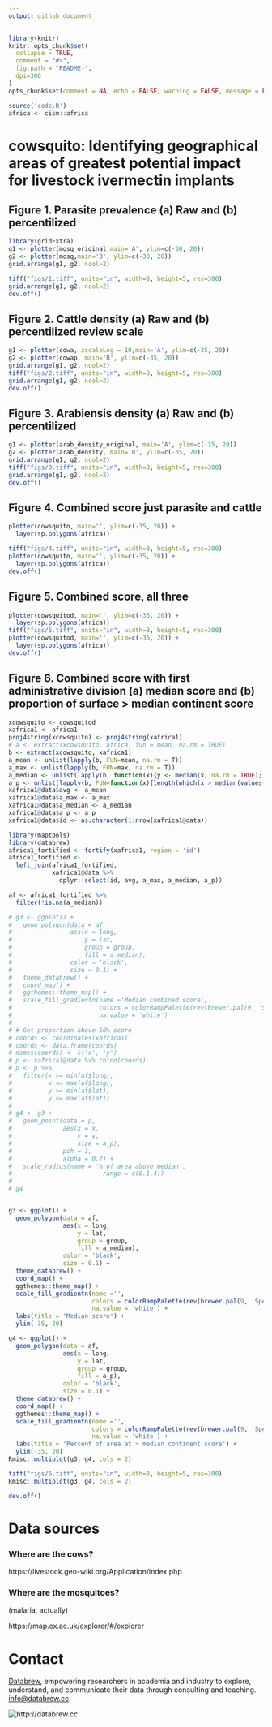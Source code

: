 ```yaml
---
output: github_document
---
```


<!-- README.md is generated from README.Rmd. Please edit that file -->

```r
library(knitr)
knitr::opts_chunk$set(
  collapse = TRUE,
  comment = "#>",
  fig.path = "README-",
  dpi=300
)
opts_chunk$set(comment = NA, echo = FALSE, warning = FALSE, message = FALSE, error = FALSE, fig.align = 'center', fig.height = 5, fig.width = 8)
```

```r
source('code.R')
africa <- cism::africa
```

# cowsquito: Identifying geographical areas of greatest potential impact for livestock ivermectin implants

## Figure 1. Parasite prevalence (a) Raw and (b) percentilized

```r
library(gridExtra)
g1 <- plotter(mosq_original,main='A', ylim=c(-30, 20))
g2 <- plotter(mosq,main='B', ylim=c(-30, 20))
grid.arrange(g1, g2, ncol=2)

tiff("figs/1.tiff", units="in", width=8, height=5, res=300)
grid.arrange(g1, g2, ncol=2)
dev.off()
```

## Figure 2. Cattle density (a) Raw and (b) percentilized **review scale**

```r
g1 <- plotter(cowa, zscaleLog = 10,main='A', ylim=c(-35, 20))
g2 <- plotter(cowap, main='B', ylim=c(-35, 20))
grid.arrange(g1, g2, ncol=2)
tiff("figs/2.tiff", units="in", width=8, height=5, res=300)
grid.arrange(g1, g2, ncol=2)
dev.off()
```

## Figure 3. Arabiensis density (a) Raw and (b) percentilized

```r
g1 <- plotter(arab_density_original, main='A', ylim=c(-35, 20))
g2 <- plotter(arab_density, main='B', ylim=c(-35, 20))
grid.arrange(g1, g2, ncol=2)
tiff("figs/3.tiff", units="in", width=8, height=5, res=300)
grid.arrange(g1, g2, ncol=2)
dev.off()
```


## Figure 4. Combined score just parasite and cattle

```r
plotter(cowsquito, main='', ylim=c(-35, 20)) +
  layer(sp.polygons(africa))

tiff("figs/4.tiff", units="in", width=8, height=5, res=300)
plotter(cowsquito, main='', ylim=c(-35, 20)) +
  layer(sp.polygons(africa))
dev.off()
```


## Figure 5. Combined score, all three


```r
plotter(cowsquitod, main='', ylim=c(-35, 20)) +
  layer(sp.polygons(africa))
tiff("figs/5.tiff", units="in", width=8, height=5, res=300)
plotter(cowsquitod, main='', ylim=c(-35, 20)) +
  layer(sp.polygons(africa))
dev.off()
```


## Figure 6. Combined score with first administrative division (a) median score and (b) proportion of surface > median continent score


```r
xcowsquito <- cowsquitod
xafrica1 <- africa1
proj4string(xcowsquito) <- proj4string(xafrica1)
# a <- extract(xcowsquito, africa, fun = mean, na.rm = TRUE)
b <- extract(xcowsquito, xafrica1)
a_mean <- unlist(lapply(b, FUN=mean, na.rm = T))
a_max <- unlist(lapply(b, FUN=max, na.rm = T))
a_median <- unlist(lapply(b, function(x){y <- median(x, na.rm = TRUE); ifelse(is.null(y), 0, y)}))
a_p <- unlist(lapply(b, FUN=function(x){length(which(x > median(values(xcowsquito), na.rm = TRUE))) / length(x) * 100}))
xafrica1@data$avg <- a_mean
xafrica1@data$a_max <- a_max
xafrica1@data$a_median <- a_median
xafrica1@data$a_p <- a_p
xafrica1@data$id <- as.character(1:nrow(xafrica1@data))

library(maptools)
library(databrew)
africa1_fortified <- fortify(xafrica1, region = 'id')
africa1_fortified <-
  left_join(africa1_fortified,
            xafrica1@data %>%
              dplyr::select(id, avg, a_max, a_median, a_p))

af <- africa1_fortified %>%
  filter(!is.na(a_median))

# g3 <- ggplot() +
#   geom_polygon(data = af,
#                aes(x = long,
#                    y = lat,
#                    group = group,
#                    fill = a_median),
#                color = 'black',
#                size = 0.1) +
#   theme_databrew() +
#   coord_map() +
#   ggthemes::theme_map() +
#   scale_fill_gradientn(name ='Median combined score',
#                        colors = colorRampPalette(rev(brewer.pal(9, 'Spectral')))(10),
#                        na.value = 'white') 
# 
# # Get proportion above 50% score
# coords <- coordinates(xafrica1)
# coords <- data.frame(coords)
# names(coords) <- c('x', 'y')
# p <- xafrica1@data %>% cbind(coords)
# p <- p %>%
#   filter(x >= min(af$long),
#          x <= max(af$long),
#          y >= min(af$lat),
#          y <= max(af$lat))
# 
# g4 <- g3 + 
#   geom_point(data = p,
#              aes(x = x,
#                  y = y,
#                  size = a_p),
#              pch = 1,
#              alpha = 0.7) +
#   scale_radius(name = '% of area above median',
#                         range = c(0.1,4))
# 
# g4


g3 <- ggplot() +
  geom_polygon(data = af,
               aes(x = long,
                   y = lat,
                   group = group,
                   fill = a_median),
               color = 'black',
               size = 0.1) +
  theme_databrew() +
  coord_map() +
  ggthemes::theme_map() +
  scale_fill_gradientn(name ='',
                       colors = colorRampPalette(rev(brewer.pal(9, 'Spectral')))(10),
                       na.value = 'white') +
  labs(title = 'Median score') +
  ylim(-35, 20)

g4 <- ggplot() +
  geom_polygon(data = af,
               aes(x = long,
                   y = lat,
                   group = group,
                   fill = a_p),
               color = 'black',
               size = 0.1) +
  theme_databrew() +
  coord_map() +
  ggthemes::theme_map() +
  scale_fill_gradientn(name ='',
                       colors = colorRampPalette(rev(brewer.pal(9, 'Spectral')))(10),
                       na.value = 'white') +
  labs(title = 'Percent of area at > median continent score') +
  ylim(-35, 20)
Rmisc::multiplot(g3, g4, cols = 2)

tiff("figs/6.tiff", units="in", width=8, height=5, res=300)
Rmisc::multiplot(g3, g4, cols = 2)

dev.off()
```


# Data sources

### Where are the cows?

https://livestock.geo-wiki.org/Application/index.php

### Where are the mosquitoes?  

(malaria, actually)

https://map.ox.ac.uk/explorer/#/explorer


# Contact

[Databrew](http://www.databrew.cc), empowering researchers in academia and industry to explore, understand, and communicate their data through consulting and teaching. <a href="mailto:info@databrew.cc?Subject=Hello" target="_top">info@databrew.cc</a>.


<img align="center" src="logo_clear.png" alt="http://databrew.cc">



